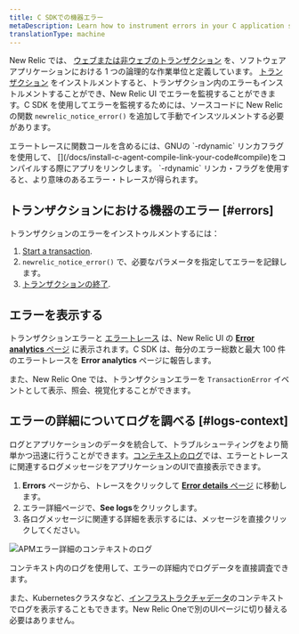 ```yaml
---
title: C SDKでの機器エラー
metaDescription: Learn how to instrument errors in your C application so you can monitor them with New Relic.
translationType: machine
---
```



New Relic では、 [ウェブまたは非ウェブのトランザクション](/docs/apm/transactions/intro-transactions/transactions-new-relic-apm) を、ソフトウェアアプリケーションにおける 1 つの論理的な作業単位と定義しています。 [トランザクション](/docs/instrument-transactions-c-agent) をインストルメントすると、トランザクション内のエラーもインストルメントすることができ、New Relic UI でエラーを監視することができます。C SDK を使用してエラーを監視するためには、ソースコードに New Relic の関数 `newrelic_notice_error()` を追加して手動でインスツルメントする必要があります。

<Callout variant="tip">
  エラートレースに関数コールを含めるには、GNUの `-rdynamic` リンカフラグを使用して、 [](/docs/install-c-agent-compile-link-your-code#compile)をコンパイルする際にアプリをリンクします。 `-rdynamic` リンカ・フラグを使用すると、より意味のあるエラー・トレースが得られます。
</Callout>

## トランザクションにおける機器のエラー [#errors]

トランザクションのエラーをインストゥルメントするには：

1. [Start a transaction](/docs/instrument-transactions-c-agent#start-transaction).
2. `newrelic_notice_error()` で、必要なパラメータを指定してエラーを記録します。
3. [トランザクションの終了](/docs/instrument-transactions-c-agent#end-transaction).

## エラーを表示する

トランザクションエラーと [エラートレース](#error-trace-examples) は、New Relic UI の [**Error analytics** ページ](/docs/apm/applications-menu/error-analytics/error-analytics-manage-error-traces) に表示されます。C SDK は、毎分のエラー総数と最大 100 件のエラートレースを **Error analytics** ページに報告します。

また、New Relic One では、トランザクションエラーを `TransactionError` イベントとして表示、照会、視覚化することができます。

## エラーの詳細についてログを調べる [#logs-context]

ログとアプリケーションのデータを統合して、トラブルシューティングをより簡単かつ迅速に行うことができます。[コンテキストのログ](/docs/logs/logs-context/c-sdk-configure-logs-context/)では、エラーとトレースに関連するログメッセージをアプリケーションのUIで直接表示できます。

1. **Errors** ページから、トレースをクリックして [**Error details** ページ](/docs/apm/apm-ui-pages/error-analytics/errors-page-find-fix-verify-problems/) に移動します。
2. エラー詳細ページで、**See logs**をクリックします。
3. 各ログメッセージに関連する詳細を表示するには、メッセージを直接クリックしてください。

<img
  title="APMエラー詳細のコンテキストのログ"
  alt="APMエラー詳細のコンテキストのログ"
  src={logsInContextErrors}
/>

<figcaption>
  コンテキスト内のログを使用して、エラーの詳細内でログデータを直接調査できます。
</figcaption>

また、Kubernetesクラスタなど、[インフラストラクチャデータ](/docs/logs/forward-logs/forward-your-logs-using-infrastructure-agent/)のコンテキストでログを表示することもできます。New Relic Oneで別のUIページに切り替える必要はありません。
